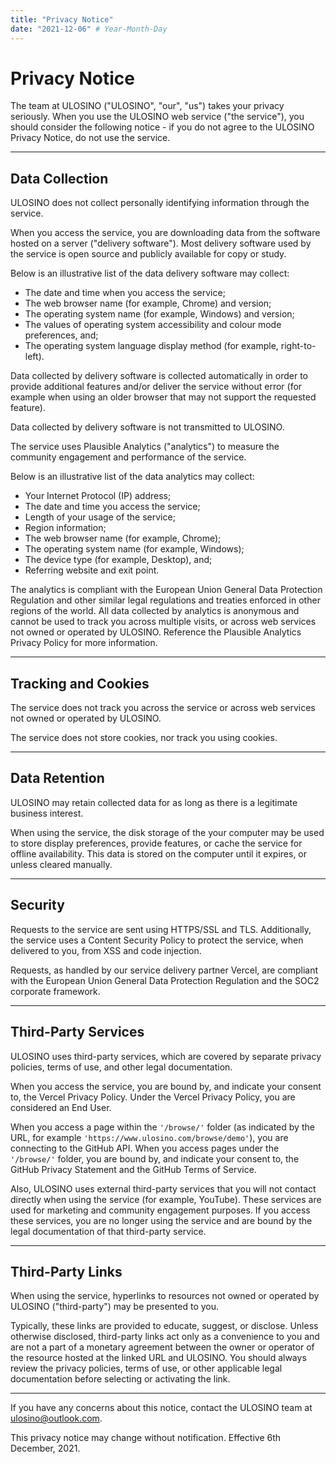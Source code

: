 ```yaml
---
title: "Privacy Notice"
date: "2021-12-06" # Year-Month-Day
---
```


# Privacy Notice

The team at ULOSINO ("ULOSINO", "our", "us") takes your privacy seriously. When you use the ULOSINO web service ("the service"), you should consider the following notice - if you do not agree to the ULOSINO Privacy Notice, do not use the service.

---

## Data Collection

ULOSINO does not collect personally identifying information through the service.

When you access the service, you are downloading data from the software hosted on a server ("delivery software"). Most delivery software used by the service is open source and publicly available for copy or study.

Below is an illustrative list of the data delivery software may collect:

- The date and time when you access the service;
- The web browser name (for example, Chrome) and version;
- The operating system name (for example, Windows) and version;
- The values of operating system accessibility and colour mode preferences, and;
- The operating system language display method (for example, right-to-left).

Data collected by delivery software is collected automatically in order to provide additional features and/or deliver the service without error (for example when using an older browser that may not support the requested feature).

Data collected by delivery software is not transmitted to ULOSINO.

The service uses <Link href="https://plausible.io">Plausible Analytics</Link> ("analytics") to measure the community engagement and performance of the service.

Below is an illustrative list of the data analytics may collect:

- Your Internet Protocol (IP) address;
- The date and time you access the service;
- Length of your usage of the service;
- Region information;
- The web browser name (for example, Chrome);
- The operating system name (for example, Windows);
- The device type (for example, Desktop), and;
- Referring website and exit point.

The analytics is compliant with the European Union General Data Protection Regulation and other similar legal regulations and treaties enforced in other regions of the world. All data collected by analytics is anonymous and cannot be used to track you across multiple visits, or across web services not owned or operated by ULOSINO. Reference the <Link href="https://plausible.io/privacy">Plausible Analytics Privacy Policy</Link> for more information.

---

## Tracking and Cookies

The service does not track you across the service or across web services not owned or operated by ULOSINO.

The service does not store cookies, nor track you using cookies.

---

## Data Retention

ULOSINO may retain collected data for as long as there is a legitimate business interest.

When using the service, the disk storage of the your computer may be used to store display preferences, provide features, or cache the service for offline availability. This data is stored on the computer until it expires, or unless cleared manually.

---

## Security

Requests to the service are sent using HTTPS/SSL and TLS. Additionally, the service uses a Content Security Policy to protect the service, when delivered to you, from XSS and code injection.

Requests, as handled by our service delivery partner Vercel, are compliant with the European Union General Data Protection Regulation and the SOC2 corporate framework.

---

## Third-Party Services

ULOSINO uses third-party services, which are covered by separate privacy policies, terms of use, and other legal documentation.

When you access the service, you are bound by, and indicate your consent to, the <Link href="https://vercel.com/legal/privacy-policy">Vercel Privacy Policy</Link>. Under the Vercel Privacy Policy, you are considered an End User.

When you access a page within the `'/browse/'` folder (as indicated by the URL, for example `'https://www.ulosino.com/browse/demo'`), you are connecting to the GitHub API. When you access pages under the `'/browse/'` folder, you are bound by, and indicate your consent to, the <Link href="https://docs.github.com/en/github/site-policy/github-privacy-statement">GitHub Privacy Statement</Link> and the <Link href="https://docs.github.com/en/github/site-policy/github-terms-of-service">GitHub Terms of Service</Link>.

Also, ULOSINO uses external third-party services that you will not contact directly when using the service (for example, YouTube). These services are used for marketing and community engagement purposes. If you access these services, you are no longer using the service and are bound by the legal documentation of that third-party service.

---

## Third-Party Links

When using the service, hyperlinks to resources not owned or operated by ULOSINO ("third-party") may be presented to you.

Typically, these links are provided to educate, suggest, or disclose. Unless otherwise disclosed, third-party links act only as a convenience to you and are not a part of a monetary agreement between the owner or operator of the resource hosted at the linked URL and ULOSINO. You should always review the privacy policies, terms of use, or other applicable legal documentation before selecting or activating the link.

---

If you have any concerns about this notice, contact the ULOSINO team at ulosino@outlook.com.

This privacy notice may change without notification. Effective 6th December, 2021.
